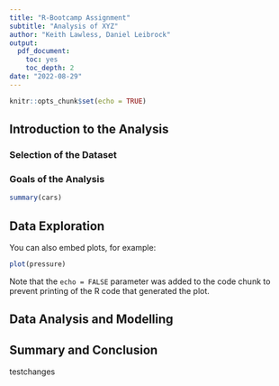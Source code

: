 ---
title: "R-Bootcamp Assignment"
subtitle: "Analysis of XYZ"
author: "Keith Lawless, Daniel Leibrock"
output:
  pdf_document:
    toc: yes
    toc_depth: 2
date: "2022-08-29"
---

```{r setup, include=FALSE}
knitr::opts_chunk$set(echo = TRUE)
```

## Introduction to the Analysis

### Selection of the Dataset

### Goals of the Analysis

```{r cars}
summary(cars)
```

## Data Exploration

You can also embed plots, for example:

```{r pressure, echo=FALSE}
plot(pressure)
```

Note that the `echo = FALSE` parameter was added to the code chunk to prevent printing of the R code that generated the plot.

## Data Analysis and Modelling

## Summary and Conclusion

testchanges